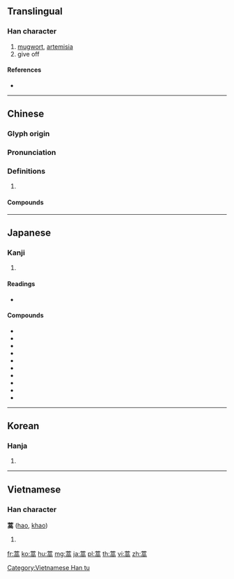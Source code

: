 {{character info/new}}
==Translingual==

===Han character===
{{Han char|rn=140|rad=艸|as=10|sn=16|four=44227|canj=TYRB|ids=⿱艹高}}

# [[mugwort]], [[artemisia]]
# give off

====References====
* {{Han ref|kx=1050.250|dkj=31634|dj=1512.070|hdz=53267.150|uh=84BF|ud=33983|bh=BB55|bd=47957}}

----

==Chinese==
{{zh-forms}}

===Glyph origin===
{{Han etym}}

===Pronunciation===
{{zh-pron
|m=hāo
|c=hou1
|mn=o
|mc=y
|oc=y
|cat=
}}

===Definitions===
{{zh-hanzi}}

# {{rfdef|zh}}

====Compounds====
{{zh-der|奇蒿|焄蒿|白蒿|蒿目時艱|蔞蒿|青蒿|蒿宮|蒿里|茵陳蒿|蓬蒿人|莪蒿|蓬蒿|蒿草|蒿萊|茼蒿|蒿惱|蒿廬|蓬蒿滿徑|蒿目}}

----

==Japanese==

===Kanji===
{{ja-kanji|grade=uc|rs=艸10}}

# {{defn|lang=ja|sort=艸10}}

====Readings====
* {{ja-readings|on=[[こう]] (kō)|kun=[[よもぎ]] (yomogi)|nanori=}}

====Compounds====
{{der-top|Compounds}}
* {{ja-r|蒿雀|あおじ}}
* {{ja-r|蒿矢|こうし}}
* {{ja-r|蒿里|こうり}}
* {{ja-r|蒿廬|こうろ}}
* {{ja-r|蒿艾|こうがい}}
* {{ja-r|蒿藜|こうれい}}
* {{ja-r|伴蒿蹊|ばんこうけい}}
* {{ja-r|黄蒿|こうこう}}
* {{ja-r|蓬蒿|ほうこう}}
* {{ja-r|艾蒿|がいこう}}
{{der-bottom}}

----

==Korean==

===Hanja===
{{ko-hanja|hangeul=호|eumhun=|rv=ho|mr=ho|y=ho}}

# {{defn|lang=ko|sort=艸10}}

----

==Vietnamese==

===Han character===
'''蒿''' ([[hao]], [[khao]])

# {{defn|vi}}

[[Category:Vietnamese Han tu]]

[[fr:蒿]]
[[ko:蒿]]
[[hu:蒿]]
[[mg:蒿]]
[[ja:蒿]]
[[pl:蒿]]
[[th:蒿]]
[[vi:蒿]]
[[zh:蒿]]